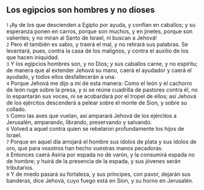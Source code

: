 == Los egipcios son hombres y no dioses ==

{{anchor|1}} <small>1</small> ¡Ay de los que descienden a Egipto por ayuda, y confían en caballos; y su esperanza ponen en carros, porque son muchos, y en jinetes, porque son valientes; y no miran al Santo de Israel, ni buscan a Jehová!<br>
{{anchor|2}} <small>2</small> Pero él también es sabio, y traerá el mal, y no retirará sus palabras. Se levantará, pues, contra la casa de los malignos, y contra el auxilio de los que hacen iniquidad.<br>
{{anchor|3}} <small>3</small> Y los egipcios hombres son, y no Dios; y sus caballos carne, y no espíritu; de manera que al extender Jehová su mano, caerá el ayudador y caerá el ayudado, y todos ellos desfallecerán a una.<br>
{{anchor|4}} <small>4</small> Porque Jehová me dijo a mí de esta manera: Como el león y el cachorro de león ruge sobre la presa, y si se reúne cuadrilla de pastores contra él, no lo espantarán sus voces, ni se acobardará por el tropel de ellos; así Jehová de los ejércitos descenderá a pelear sobre el monte de Sion, y sobre su collado.<br>
{{anchor|5}} <small>5</small> Como las aves que vuelan, así amparará Jehová de los ejércitos a Jerusalén, amparando, librando, preservando y salvando.<br>
{{anchor|6}} <small>6</small> Volved a aquel contra quien se rebelaron profundamente los hijos de Israel.<br>
{{anchor|7}} <small>7</small> Porque en aquel día arrojará el hombre sus ídolos de plata y sus ídolos de oro, que para vosotros han hecho vuestras manos pecadoras.<br>
{{anchor|8}} <small>8</small> Entonces caerá Asiria por espada no de varón, y la consumirá espada no de hombre; y huirá de la presencia de la espada, y sus jóvenes serán tributarios.<br>
{{anchor|9}} <small>9</small> Y de miedo pasará su fortaleza, y sus príncipes, con pavor, dejarán sus banderas, dice Jehová, cuyo fuego está en Sion, y su horno en Jerusalén.<br>
